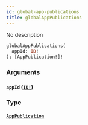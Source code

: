 ```yaml
---
id: global-app-publications
title: globalAppPublications
---
```


No description

```graphql
globalAppPublications(
  appId: ID!
): [AppPublication!]!

```

### Arguments

#### `appId` ([`ID!`](/graphql/scalars/id))

### Type

#### [`AppPublication`](/graphql/objects/app-publication)
